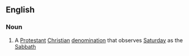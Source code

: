 ==English==

===Noun===
{{wikipedia}}
{{en-noun|sg=[[seventh|Seventh]]-[[day]] [[adventist|Adventist]] [[Church]]|-}}

# A [[Protestant]] [[Christian]] [[denomination]] that observes [[Saturday]] as the [[Sabbath]]